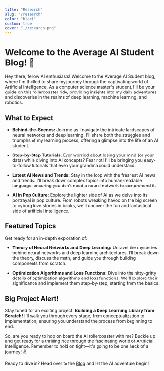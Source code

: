 ```yaml
---
title: "Research"
slug: "/research"
color: "black"
custom: true
cover: "./research.png"
---
```



# Welcome to the Average AI Student Blog! 🎉

Hey there, fellow AI enthusiasts! Welcome to the Average AI Student blog, where I'm thrilled to share my journey through the captivating world of Artificial Intelligence. As a computer science master's student, I'll be your guide on this rollercoaster ride, providing insights into my daily adventures and discoveries in the realms of deep learning, machine learning, and robotics.

## What to Expect

- **Behind-the-Scenes:** Join me as I navigate the intricate landscapes of neural networks and deep learning. I'll share both the struggles and triumphs of my learning process, offering a glimpse into the life of an AI student.

- **Step-by-Step Tutorials:** Ever worried about losing your mind (or your data) while diving into AI concepts? Fear not! I'll be bringing you easy-to-follow tutorials that even your grandma could understand.

- **Latest AI News and Trends:** Stay in the loop with the freshest AI news and trends. I'll break down complex topics into human-readable language, ensuring you don't need a neural network to comprehend it.

- **AI in Pop Culture:** Explore the lighter side of AI as we delve into its portrayal in pop culture. From robots wreaking havoc on the big screen to cyborg love stories in books, we'll uncover the fun and fantastical side of artificial intelligence.

## Featured Topics

Get ready for an in-depth exploration of:

- **Theory of Neural Networks and Deep Learning:** Unravel the mysteries behind neural networks and deep learning architectures. I'll break down the theory, discuss the math, and guide you through building components from scratch.

- **Optimization Algorithms and Loss Functions:** Dive into the nitty-gritty details of optimization algorithms and loss functions. We'll explore their significance and implement them step-by-step, starting from the basics.

## Big Project Alert!

Stay tuned for an exciting project: **Building a Deep Learning Library from Scratch!** I'll walk you through every stage, from conceptualization to implementation, ensuring you understand the process from beginning to end.

So, are you ready to hop on board the AI rollercoaster with me? Buckle up and get ready for a thrilling ride through the fascinating world of Artificial Intelligence. Remember to hold on tight—it's going to be one heck of a journey! ✌️

Ready to dive in? Head over to the [Blog](#) and let the AI adventure begin!


